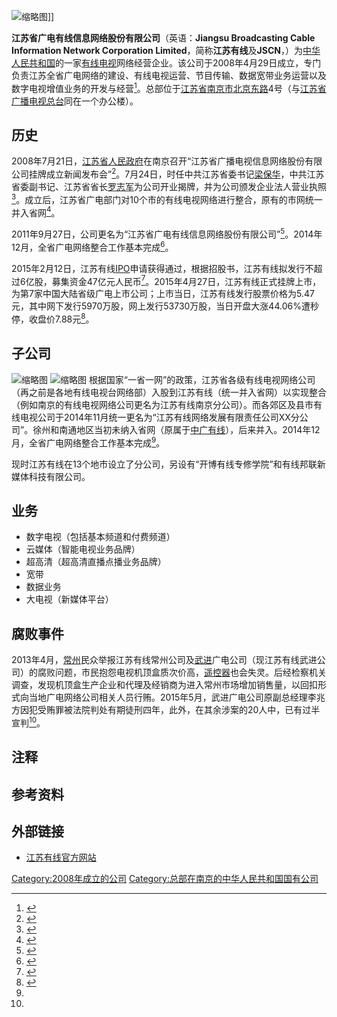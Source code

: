 {{Infobox company
| name                =  江苏省广电有线信息网络股份有限公司
| name_en = Jiangsu Broadcasting Cable Information Network Corporation Limited
| logo                = [[File:江苏有线.png|File:江苏有线.png]]
| type                = [[国有企业|国有企业]]、[[上市公司|上市公司]]
| traded_as = {{Sse|600959}}
| predecessor         = 
| foundation          = 2008年7月21日
| location            = {{CHN}}[[江苏省|江苏省]][[南京市|南京市]]<br>[[江东中路|江东中路]]222号南京奥体体育科技中心六楼（注册地址）<br>[[北京东路|北京东路]]4号江苏广电城25楼（营业地址）<ref>{{cite news |title=公司概况 |url=http://www.sse.com.cn/assortment/stock/list/info/company/index.shtml?COMPANY_CODE=600959 |publisher=上海证券交易所 |date= |accessdate=2016年4月23日 |archive-date=2019年6月9日 |archive-url=https://web.archive.org/web/20190609095543/http://www.sse.com.cn/assortment/stock/list/info/company/index.shtml?COMPANY_CODE=600959 |dead-url=no }}</ref>
|key_people =  [[顾汉德|顾汉德]]（总裁）
| industry            = 媒体业
| services            = [[有线电视|有线电视]]、[[宽带|宽带]]及[[新媒体|新媒体]]
| owner               =
| subsid              = 见下文
| homepage            =http://www.jscnnet.com/ 
| zip_code            =   
| slogan              = 江苏有线 心系万家
}}
[[File:Set-top_box_of_JSCN,_Suzhou.jpg|缩略图]]]]

'''江苏省广电有线信息网络股份有限公司'''（英语：'''Jiangsu Broadcasting Cable Information Network Corporation Limited'''，简称'''江苏有线'''及'''JSCN'''，{{Sse|600959}}）为[[中华人民共和国|中华人民共和国]]的一家[[有线电视|有线电视]]网络经营企业。该公司于2008年4月29日成立，专门负责江苏全省广电网络的建设、有线电视运营、节目传输、数据宽带业务运营以及数字电视增值业务的开发与经营<ref>{{cite news |title=公司概况 |url=http://www.jscnnet.com/column/col35/index.html |publisher=江苏有线 |date= |accessdate=2016年4月23日 |archive-date=2019年6月16日 |archive-url=https://web.archive.org/web/20190616193239/https://www.jscnnet.com/column/col35/index.html |dead-url=no }}</ref>。总部位于[[江苏省|江苏省]][[南京市|南京市]][[北京东路|北京东路]]4号（与[[江苏省广播电视总台|江苏省广播电视总台]]同在一个办公楼）。

==历史==
2008年7月21日，[[江苏省人民政府|江苏省人民政府]]在南京召开“江苏省广播电视信息网络股份有限公司挂牌成立新闻发布会”<ref>{{cite news|title=省政府举行公司挂牌成立新闻发布会|url=http://www.jscnnet.com/article/2008-7-22/art362.html|publisher=江苏有线|date=2008年7月22日|accessdate=2016年4月23日|archive-date=2019年6月13日|archive-url=https://web.archive.org/web/20190613202902/https://www.jscnnet.com/article/2008-7-22/art362.html|dead-url=no}}</ref>。7月24日，时任中共江苏省委书记[[梁保华|梁保华]]，中共江苏省委副书记、江苏省省长[[罗志军_(1951年)|罗志军]]为公司开业揭牌，并为公司颁发企业法人营业执照<ref>{{cite news|title=省委书记梁保华、省长罗志军为公司开业揭牌|url=http://www.jscnnet.com/article/2008-7-25/art361.html|publisher=江苏有线|date=2008年7月22日|accessdate=2016年4月23日|archive-date=2019年6月25日|archive-url=https://web.archive.org/web/20190625212050/https://www.jscnnet.com/article/2008-7-25/art361.html|dead-url=no}}</ref>。成立后，江苏省广电部门对10个市的有线电视网络进行整合，原有的市网统一并入省网<ref name="腐败">{{cite news|title=小小机顶盒揭开江苏常州广电腐败窝案|url=http://www.chinadaily.com.cn/micro-reading/dzh/2015-05-19/content_13715592.html|publisher=检察日报|date=2015年5月19日|accessdate=2016年4月23日|archive-date=2017年3月5日|archive-url=https://web.archive.org/web/20170305153815/http://www.chinadaily.com.cn/micro-reading/dzh/2015-05-19/content_13715592.html|dead-url=no}}</ref>。

2011年9月27日，公司更名为“江苏省广电有线信息网络股份有限公司”<ref>{{cite news|title=江苏有线更名公告|url=http://www.jscnnet.com/article/2011-10-12/art236.html|publisher=江苏有线|date=2011-10-12|accessdate=2016年4月23日|archive-date=2019-06-26|archive-url=https://web.archive.org/web/20190626175901/https://www.jscnnet.com/article/2011-10-12/art236.html|dead-url=no}}</ref>。2014年12月，全省广电网络整合工作基本完成<ref name="ysyw">{{cite news |title=江苏广电网络整合工作基本完成 实现一省一网 |url=http://js.people.com.cn/n/2014/1203/c360300-23090948.html |publisher=人民网 |date=2014年12月3日 |accessdate=2016年4月23日 |archive-date=2017年3月5日 |archive-url=https://web.archive.org/web/20170305001730/http://js.people.com.cn/n/2014/1203/c360300-23090948.html |dead-url=no }}</ref>。

2015年2月12日，江苏有线[[IPO|IPO]]申请获得通过，根据招股书，江苏有线拟发行不超过6亿股，募集资金47亿元人民币<ref>{{cite news|title=江苏有线IPO过会 将成第7家省级广电上市公司|url=http://js.people.com.cn/n/2015/0213/c360301-23894905.html|publisher=人民网|date=2015年2月13日|accessdate=2016年4月23日|archive-date=2020年8月11日|archive-url=https://web.archive.org/web/20200811222647/http://js.people.com.cn/n/2015/0213/c360301-23894905.html|dead-url=no}}</ref>。2015年4月27日，江苏有线正式挂牌上市，为第7家中国大陆省级广电上市公司；上市当日，江苏有线发行股票价格为5.47元，其中网下发行5970万股，网上发行53730万股，当日开盘大涨44.06%遭秒停，收盘价7.88元<ref>{{cite news |title=快讯：江苏有线今日上市 大涨44%遭秒停 |url=http://finance.sina.com.cn/stock/gujiayidong/20150428/093422061437.shtml |publisher=新浪财经 |date=2015年4月28日 |accessdate=2016年4月23日 |archive-date=2019年6月7日 |archive-url=https://web.archive.org/web/20190607025404/http://finance.sina.com.cn/stock/gujiayidong/20150428/093422061437.shtml |dead-url=no }}</ref>。

==子公司==
[[File:原苏州有线电视线箱.jpg|缩略图]]
[[File:Wire_Box_of_JSCN,_Suzhou.jpg|缩略图]]
根据国家“一省一网”的政策，江苏省各级有线电视网络公司（再之前是各地有线电视台网络部）入股到江苏有线（统一并入省网）以实现整合（例如南京的有线电视网络公司更名为江苏有线南京分公司）。而各郊区及县市有线电视公司于2014年11月统一更名为“江苏有线网络发展有限责任公司XX分公司”。徐州和南通地区当初未纳入省网（原属于[[中广有线|中广有线]]），后来并入。2014年12月，全省广电网络整合工作基本完成<ref name="ysyw"/>。

现时江苏有线在13个地市设立了分公司，另设有“开博有线专修学院”和有线邦联新媒体科技有限公司。

==业务==
*数字电视（包括基本频道和付费频道）
*云媒体（智能电视业务品牌）
*超高清（超高清直播点播业务品牌）
*宽带
*数据业务
*大电视（新媒体平台）

==腐败事件==
2013年4月，[[常州|常州]]民众举报江苏有线常州公司及[[武进|武进]]广电公司（现江苏有线武进公司）的腐败问题，市民抱怨电视机顶盒质次价高，[[遥控器|遥控器]]也会失灵。后经检察机关调查，发现机顶盒生产企业和代理及经销商为进入常州市场增加销售量，以回扣形式向当地广电网络公司相关人员行贿。2015年5月，武进广电公司原副总经理李兆方因犯受贿罪被法院判处有期徒刑四年，此外，在其余涉案的20人中，已有过半宣判<ref name="腐败"/>。

==注释==
{{NoteFoot}}

==参考资料==
{{reflist|2}}

==外部链接==
*[http://www.jscnnet.com/ 江苏有线官方网站] {{Wayback|url=http://www.jscnnet.com/ |date=20201123231522 }}

{{中华人民共和国广播电视网络}}
{{中国互联网服务提供商}}
{{CSI-300}}

[[Category:2008年成立的公司|Category:2008年成立的公司]]
[[Category:总部在南京的中华人民共和国国有公司|Category:总部在南京的中华人民共和国国有公司]]
